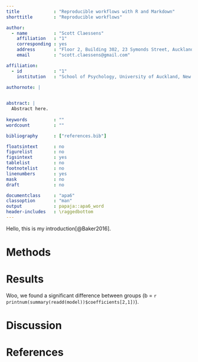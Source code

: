 ```yaml
---
title             : "Reproducible workflows with R and Markdown"
shorttitle        : "Reproducible workflows"

author: 
  - name          : "Scott Claessens"
    affiliation   : "1"
    corresponding : yes
    address       : "Floor 2, Building 302, 23 Symonds Street, Auckland, 1010, New Zealand"
    email         : "scott.claessens@gmail.com"

affiliation:
  - id            : "1"
    institution   : "School of Psychology, University of Auckland, New Zealand"

authornote: |
  

abstract: |
  Abstract here.
  
keywords          : ""
wordcount         : ""

bibliography      : ["references.bib"]

floatsintext      : no
figurelist        : no
figsintext        : yes
tablelist         : no
footnotelist      : no
linenumbers       : yes
mask              : no
draft             : no

documentclass     : "apa6"
classoption       : "man"
output            : papaja::apa6_word
header-includes   : \raggedbottom
---
```


Hello, this is my introduction[@Baker2016].

# Methods

# Results

Woo, we found a significant difference between groups (b = `r printnum(summary(readd(model))$coefficients[2,1])`).

# Discussion

\newpage

# References

\begingroup
\setlength{\parindent}{-0.5in}
\setlength{\leftskip}{0.5in}

<div id="refs" custom-style="Bibliography"></div>
\endgroup
